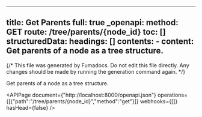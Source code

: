 <!-- AUTO-GENERATED: fumadocs-openapi (safe to overwrite) -->

---
title: Get Parents
full: true
_openapi:
  method: GET
  route: /tree/parents/{node_id}
  toc: []
  structuredData:
    headings: []
    contents:
      - content: Get parents of a node as a tree structure.
---

{/* This file was generated by Fumadocs. Do not edit this file directly. Any changes should be made by running the generation command again. */}

Get parents of a node as a tree structure.

<APIPage document={"http://localhost:8000/openapi.json"} operations={[{"path":"/tree/parents/{node_id}","method":"get"}]} webhooks={[]} hasHead={false} />